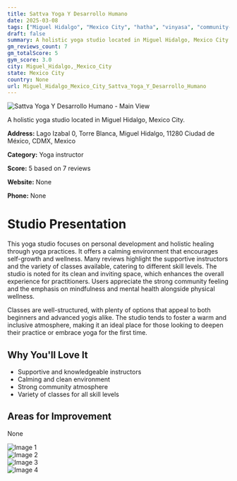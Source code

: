 ```yaml
---
title: Sattva Yoga Y Desarrollo Humano
date: 2025-03-08
tags: ["Miguel Hidalgo", "Mexico City", "hatha", "vinyasa", "community-focused", "holistic", "Miguel Hidalgo, Mexico City"]  
draft: false
summary: A holistic yoga studio located in Miguel Hidalgo, Mexico City.
gm_reviews_count: 7
gm_totalScore: 5
gym_score: 3.0
city: Miguel_Hidalgo,_Mexico_City
state: Mexico City
country: None
url: Miguel_Hidalgo_Mexico_City_Sattva_Yoga_Y_Desarrollo_Humano
---
```


<div className="aspect-[16/9] relative my-8">
  <img 
    src="https://lh5.googleusercontent.com/p/AF1QipPkHowpB_XsGC_Ajzu2yWqLsA4u-9GTNCyP7GI=w1920-h1080-k-no"
    alt="Sattva Yoga Y Desarrollo Humano - Main View"
    className="object-cover absolute inset-0 w-full h-full rounded-lg"
  />
</div>

A holistic yoga studio located in Miguel Hidalgo, Mexico City.

**Address:** Lago Izabal 0, Torre Blanca, Miguel Hidalgo, 11280 Ciudad de México, CDMX, Mexico

**Category:** Yoga instructor

**Score:** 5 based on 7 reviews

**Website:** None

**Phone:** None

# Studio Presentation

This yoga studio focuses on personal development and holistic healing through yoga practices. It offers a calming environment that encourages self-growth and wellness. Many reviews highlight the supportive instructors and the variety of classes available, catering to different skill levels. The studio is noted for its clean and inviting space, which enhances the overall experience for practitioners. Users appreciate the strong community feeling and the emphasis on mindfulness and mental health alongside physical wellness.

Classes are well-structured, with plenty of options that appeal to both beginners and advanced yogis alike. The studio tends to foster a warm and inclusive atmosphere, making it an ideal place for those looking to deepen their practice or embrace yoga for the first time.

## Why You'll Love It

- Supportive and knowledgeable instructors
- Calming and clean environment
- Strong community atmosphere
- Variety of classes for all skill levels

## Areas for Improvement

None

<div className="grid grid-cols-1 xl:grid-cols-2 gap-4 my-8">
<div className="aspect-[4/3] relative"><img src="https://lh5.googleusercontent.com/p/AF1QipPBg0Uso9AVlDrjTStLvAGjFkQNfLzDL2iMgp8=w1920-h1080-k-no" alt="Image 1" className="object-cover absolute inset-0 w-full h-full rounded-lg" /></div>
<div className="aspect-[4/3] relative"><img src="https://lh5.googleusercontent.com/p/AF1QipNnln2_MXhHPNbawCHoBDdEGrsPU01J2IsvYRs=w1920-h1080-k-no" alt="Image 2" className="object-cover absolute inset-0 w-full h-full rounded-lg" /></div>
<div className="aspect-[4/3] relative"><img src="https://lh5.googleusercontent.com/p/AF1QipNHzDp3dY74qSB3cZ2fUo4qXKivFXi1YNGYG4U=w1920-h1080-k-no" alt="Image 3" className="object-cover absolute inset-0 w-full h-full rounded-lg" /></div>
<div className="aspect-[4/3] relative"><img src="https://streetviewpixels-pa.googleapis.com/v1/thumbnail?panoid=s1920CEJpZHs6Gu-x2BlSt9Mg&cb_client=maps_sv.tactile.gps&w=203&h=100&yaw=212.46085&pitch=0&thumbfov=100" alt="Image 4" className="object-cover absolute inset-0 w-full h-full rounded-lg" /></div>
</div>